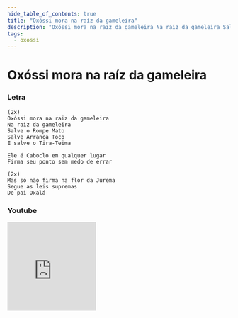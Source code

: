 ```yaml
---
hide_table_of_contents: true
title: "Oxóssi mora na raíz da gameleira"
description: "Oxóssi mora na raiz da gameleira Na raiz da gameleira Salve o Rompe Mato Salve Arranca Toco E salve o Tira-Teima Ele é Caboclo em qualquer lugar Firma seu ponto sem medo de errar Mas só não firma na flor da Jurema Segue as leis supremas De pai Oxalá"
tags:
  - oxossi
---
```


# Oxóssi mora na raíz da gameleira

### Letra

```text
(2x)
Oxóssi mora na raiz da gameleira
Na raiz da gameleira
Salve o Rompe Mato
Salve Arranca Toco
E salve o Tira-Teima

Ele é Caboclo em qualquer lugar
Firma seu ponto sem medo de errar

(2x)
Mas só não firma na flor da Jurema
Segue as leis supremas
De pai Oxalá
```

### Youtube

<iframe
  width="200"
  height="200"
  src="https://www.youtube.com/embed/DYBLPeKqV-8"
  title="YouTube video player"
  frameborder="0"
  allow="accelerometer; autoplay; clipboard-write; encrypted-media; gyroscope; picture-in-picture; web-share"
  referrerpolicy="strict-origin-when-cross-origin"
  allowfullscreen
></iframe>